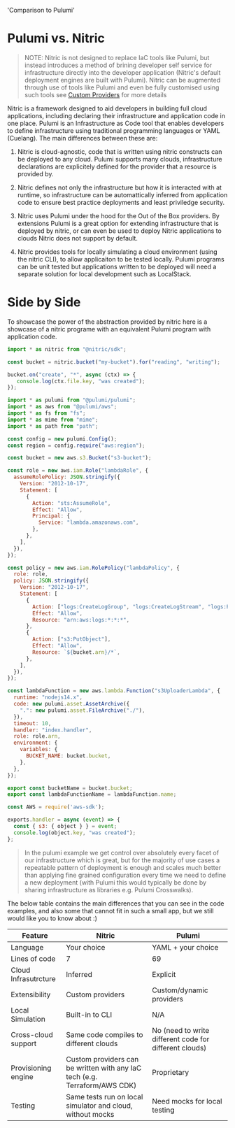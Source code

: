   'Comparison to Pulumi'

# Pulumi vs. Nitric

> NOTE: Nitric is not designed to replace IaC tools like Pulumi, but instead introduces a method of brining developer self service for infrastructure directly into the developer application (Nitric's default deployment engines are built with Pulumi).
> Nitric can be augmented through use of tools like Pulumi and even be fully customised using such tools see [Custom Providers]() for more details

Nitric is a framework designed to aid developers in building full cloud applications, including declaring their infrastructure and application code in one place. Pulumi is an Infrastructure as Code tool that enables developers to define infrastructure using traditional programming languages or YAML (Cuelang). The main differences between these are:

1. Nitric is cloud-agnostic, code that is written using nitric constructs can be deployed to any cloud. Pulumi supports many clouds, infrastructure declarations are explicitely defined for the provider that a resource is provided by.

1. Nitric defines not only the infrastructure but how it is interacted with at runtime, so infrastructure can be automattically inferred from application code to ensure best practice deployments and least priviledge security.

1. Nitric uses Pulumi under the hood for the Out of the Box providers. By extensions Pulumi is a great option for extending infrastructure that is deployed by nitric, or can even be used to deploy Nitric applications to clouds Nitric does not support by default.

1. Nitric provides tools for locally simulating a cloud environment (using the nitric CLI), to allow applicaiton to be tested locally. Pulumi programs can be unit tested but applications written to be deployed will need a separate solution for local development such as LocalStack.

# Side by Side

To showcase the power of the abstraction provided by nitric here is a showcase of a nitric programe with an equivalent Pulumi program with application code.


<CodeGroup compare>

```javascript {{title: 'Nitric', label: 'handle.ts' }}
import * as nitric from "@nitric/sdk";

const bucket = nitric.bucket("my-bucket").for("reading", "writing");

bucket.on("create", "*", async (ctx) => {
   console.log(ctx.file.key, "was created");
});
```

```javascript {{title: 'Pulumi', label: 'lib/handle-stack.ts'}}
import * as pulumi from "@pulumi/pulumi";
import * as aws from "@pulumi/aws";
import * as fs from "fs";
import * as mime from "mime";
import * as path from "path";

const config = new pulumi.Config();
const region = config.require("aws:region");

const bucket = new aws.s3.Bucket("s3-bucket");

const role = new aws.iam.Role("lambdaRole", {
  assumeRolePolicy: JSON.stringify({
    Version: "2012-10-17",
    Statement: [
      {
        Action: "sts:AssumeRole",
        Effect: "Allow",
        Principal: {
          Service: "lambda.amazonaws.com",
        },
      },
    ],
  }),
});

const policy = new aws.iam.RolePolicy("lambdaPolicy", {
  role: role,
  policy: JSON.stringify({
    Version: "2012-10-17",
    Statement: [
      {
        Action: ["logs:CreateLogGroup", "logs:CreateLogStream", "logs:PutLogEvents"],
        Effect: "Allow",
        Resource: "arn:aws:logs:*:*:*",
      },
      {
        Action: ["s3:PutObject"],
        Effect: "Allow",
        Resource: `${bucket.arn}/*`,
      },
    ],
  }),
});

const lambdaFunction = new aws.lambda.Function("s3UploaderLambda", {
  runtime: "nodejs14.x",
  code: new pulumi.asset.AssetArchive({
    ".": new pulumi.asset.FileArchive("./"),
  }),
  timeout: 10,
  handler: "index.handler",
  role: role.arn,
  environment: {
    variables: {
      BUCKET_NAME: bucket.bucket,
    },
  },
});

export const bucketName = bucket.bucket;
export const lambdaFunctionName = lambdaFunction.name;
```

```javascript {{title: 'Pulumi', label: 'src/index.js'}}
const AWS = require('aws-sdk');

exports.handler = async (event) => {
  const { s3: { object } } = event;
  console.log(object.key, "was created");
};
```

</CodeGroup>

> In the pulumi example we get control over absolutely every facet of our infrastructure which is great, but for the majority of use cases a repeatable pattern of deployment is enough and scales much better than applying fine grained configuration every time we need to define a new deployment (with Pulumi this would typically be done by sharing infrastructure as libraries e.g. Pulumi Crosswalks).

The below table contains the main differences that you can see in the code examples, and also some that cannot fit in such a small app, but we still would like you to know about :)

| Feature |	Nitric | Pulumi |
|---------|--------|--------|
| Language | Your choice | YAML + your choice |
| Lines of code | 7 | 69 |
| Cloud Infrasutrcture | Inferred | Explicit |
| Extensibility | Custom providers | Custom/dynamic providers |
| Local Simulation | Built-in to CLI | N/A |
| Cross-cloud support |	Same code compiles to different clouds | No (need to write different code for different clouds) |
| Provisioning engine | Custom providers can be written with any IaC tech (e.g. Terraform/AWS CDK) | Proprietary |
| Testing |	Same tests run on local simulator and cloud, without mocks | Need mocks for local testing |
